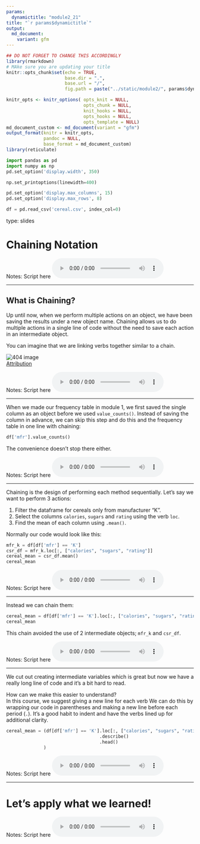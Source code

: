 ```yaml
---
params:
  dynamictitle: "module2_21"
title: "`r params$dynamictitle`"
output: 
  md_document:
    variant: gfm
---
```



```r
## DO NOT FORGET TO CHANGE THIS ACCORDINGLY 
library(rmarkdown)
# MAke sure you are updating your title 
knitr::opts_chunk$set(echo = TRUE,
                      base.dir = ".", 
                      base.url = "/",
                      fig.path = paste("../static/module2/", params$dynamictitle,"/", sep = ""))

knitr_opts <- knitr_options( opts_knit = NULL,
                             opts_chunk = NULL,
                             knit_hooks = NULL,
                             opts_hooks = NULL,
                             opts_template = NULL)
md_document_custom <- md_document(variant = "gfm")
output_format(knitr = knitr_opts,
              pandoc = NULL,
              base_format = md_document_custom)
library(reticulate)

```


```python
import pandas as pd
import numpy as np
pd.set_option('display.width', 350)

np.set_printoptions(linewidth=400)

pd.set_option('display.max_columns', 15)
pd.set_option('display.max_rows', 8)

df = pd.read_csv('cereal.csv', index_col=0)
```


type: slides

# Chaining Notation  

Notes: Script here
<html>
<audio controls >
  <source src="placeholder_audio.mp3" />
</audio></html>

---

## What is Chaining?

Up until now, when we perform multiple actions on an object, we have been saving the results under a new object name. 
Chaining allows us to do multiple actions in a single line of code without the need to save each action in an intermediate object. 

You can imagine that we are linking verbs together similar to a chain. 

<img src='module2/chainsfinal.png'  alt="404 image" />     
[Attribution](https://unsplash.com/photos/42ui88Qrxhw)


Notes: Script here
<html>
<audio controls >
  <source src="placeholder_audio.mp3" />
</audio></html>

---

When we made our frequency table in module 1, we first saved the single column as an object before we used `value_counts()`.
Instead of saving the column in advance, we can skip this step and do this and the frequency table in one line with chaining:

```python
df['mfr'].value_counts()
```

The convenience doesn't stop there either. 


Notes: Script here
<html>
<audio controls >
  <source src="placeholder_audio.mp3" />
</audio></html>

---

Chaining is the design of performing each method sequentially. 
Let's say we want to perform 3 actions:     
  
1. Filter the dataframe for cereals only from manufacturer "K".       
2. Select the columns `calories`, `sugars` and `rating` using the verb `loc`.       
3. Find the mean of each column using `.mean()`.     

Normally our code would look like this:
```python
mfr_k = df[df['mfr'] == 'K']
csr_df = mfr_k.loc[:, ["calories", "sugars", "rating"]]
cereal_mean = csr_df.mean()
cereal_mean
```

Notes: Script here
<html>
<audio controls >
  <source src="placeholder_audio.mp3" />
</audio></html>

---

Instead we can chain them:
```python
cereal_mean = df[df['mfr'] == 'K'].loc[:, ["calories", "sugars", "rating"]].mean()
cereal_mean
```

This chain avoided the use of 2 intermediate objects; `mfr_k` and `csr_df`. 

Notes: Script here
<html>
<audio controls >
  <source src="placeholder_audio.mp3" />
</audio></html>

---

We cut out creating intermediate variables which is great but now we have a really long line of code and it's a bit hard to read.

How can we make this easier to understand?     
In this course, we suggest giving a new line for each verb  We can do this by wrapping our code in parentheses and making a new line before each period (` . `).  It's a good habit to indent and have the verbs lined up for additional clarity. 

```python
cereal_mean = (df[df['mfr'] == 'K'].loc[:, ["calories", "sugars", "rating"]]
                                   .describe()
                                   .head()
              )
```

Notes: Script here
<html>
<audio controls >
  <source src="placeholder_audio.mp3" />
</audio></html>

---

# Let’s apply what we learned!

Notes: Script here
<html>
<audio controls >
  <source src="placeholder_audio.mp3" />
</audio></html>

